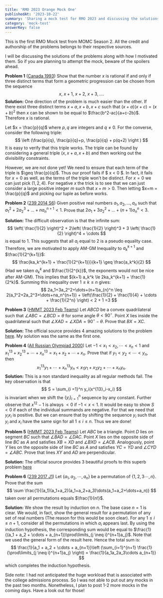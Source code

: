 ```yaml
--- 
title: 'RMO 2023 Orange Mock One'
publishedAt: '2023-10-22'
summary: 'Sharing a mock test for RMO 2023 and discussing the solutions of the problems'
category: 'mock-test'
answerKey: false
---
```


This is the first RMO Mock test from MOMC Season 2. All the credit and authorship of the problems belongs to their respective sources.

I will be discussing the solutions of the problems along with how I motivated them. So if you are planning to attempt the mock, beware of the spoilers ahead.

**Problem 1** ([Canada 1993](https://artofproblemsolving.com/community/c6h130190p738056)) Show that the number $x$ is rational if and only if three distinct terms that form a geometric progression can be chosen from the sequence
$$
x, ~ x+1, ~ x+2,~ x+3,\ldots . 
$$
**Solution:** One direction of the problem is much easier than the other. If there exist three distinct terms $x+a,x+b,x+c$ such that $(x+a)(x+c) = (x+b)^2$ then $x$ can be shown to be equal to $\frac{b^2-ac}{a+c-2b}$. Therefore $x$ is rational. 

Let $x = \frac{p}{q}$ where $p,q$ are integers and $q \neq 0$. For the converse, consider the following triple: 
$$
\left (\frac{p}{q}, \frac{p}{q}+p, \frac{p}{q} + p(q+2) \right ) 
$$
It is easy to verify that this triple works. The triple can be found by considering a general triple $(x,x+a,x+b)$ and then working out the divisibility constraints.

However, we are not done yet! We need to ensure that each term of the triple is $\geq \frac{p}{q}$. Thus our proof fails if $ x < 0 $. In fact, it fails for $x = 0$ as well, as the terms of the triple won't be distinct. For $x = 0$ we can just pick $(1,2,4)$. For negative $x$ the trick is to see that we can just consider a large positive integer $m$ such that $x+m > 0$. Then letting $x+m = \frac{p}{q}$ and picking our tuple as before works.


**Problem 2** ([239 2014 S6](https://artofproblemsolving.com/community/c6h2131168p15577041)) Given positive real numbers $a_1,a_2,\dots,a_n$ such that $a_1^2+2a_2^3+\dots+na_n^{n+1} <1.$ Prove that $2a_1+3a_2^2+\dots+(n+1)a_{n}^n <3.$

**Solution:** The difficult observation is that the infinite sum:
$$
\left( \frac{1}{2} \right)^2 + 2\left( \frac{1}{2} \right)^3 + 3 \left( \frac{1}{2} \right)^4 + \cdots
$$
is equal to $1$. This suggests that all $a_i$ equal to $2$ is a pseudo equality case. Therefore, we are motivated to apply AM-GM Inequality to $a_k^{k+1}$ and $\frac{1}{2^{k+1}}$:
$$ 
\frac{ka_k^{k+1} + \frac{1}{2^{k+1}}}{k+1} \geq \frac{a_k^k}{2}
$$
(Had we taken $a_k^k$ and $\frac{1}{2^{k}}$, the exponents would not be nice after AM-GM). This implies that $(k+1) a_k^k  \le 2ka_k^{k+1} + \frac{1}{2^k}$. Summing this inequality over $1 \leq k \leq n$ gives:
$$
2a_1+3a_2^2+\dots+(n+1)a_{n}^n \leq 2(a_1^2+2a_2^3+\dots+na_n^{n+1}) + \left(\frac{1}{2} + \frac{1}{4} + \cdots + \frac{1}{2^n} \right) < 2 + 1 =3
$$


**Problem 3** ([HMMT 2023 Feb Teams](https://hmmt-archive.s3.amazonaws.com/tournaments/2023/feb/team/problems.pdf)) Let $A B C D$ be a convex quadrilateral such that $\angle A B C=\angle B C D=\theta$ for some angle $\theta<90^{\circ}$. Point $X$ lies inside the quadrilateral such that $\angle X A D=\angle X D A=90^{\circ}-\theta$. Prove that $B X=X C$.

**Solution:** The official source provides 4 amazing solutions to the problem [here](https://hmmt-archive.s3.amazonaws.com/tournaments/2023/feb/team/solutions.pdf). My solution was the same as the first one.


**Problem 4** ([All Russian Olympiad 2000](https://artofproblemsolving.com/community/c6h514293p2889231)) Let $-1 < x_1 < x_2 , \cdots < x_n < 1$ and $x_1^{13} + x_2^{13} + \cdots + x_n^{13} = x_1 + x_2 + \cdots + x_n$. Prove that if $y_1 < y_2 < \cdots < y_n$, then $$
x_1^{13}y_1 + \cdots + x_n^{13}y_n < x_1y_1 + x_2y_2 + \cdots + x_ny_n. 
$$
**Solution:** This is a non standard inequality as all regular methods fail. The key observation is that $$
S = \sum_{i =1}^n y_i(x^{13}_i-x_i)
$$is invariant when we shift the $\{y_i\}_{i=1}^n$ sequence by any constant. Further observe that $x^{12} - 1$ is always $<0$ if $-1 < x < 1$. It would be easy to show $S< 0$ if each of the individual summands are negative. For that we need that $y_ix_i$ is positive. But we can ensure that by shifting the sequence $y_i$ such that $y_i$ and $x_i$ have the same sign for all $1 \leq i \leq n$. Thus we are done!


**Problem 5** ([HMMT 2023 Feb Teams](https://hmmt-archive.s3.amazonaws.com/tournaments/2023/feb/team/problems.pdf)) Let $A B C$ be a triangle. Point $D$ lies on segment $B C$ such that $\angle B A D=\angle D A C$. Point $X$ lies on the opposite side of line $B C$ as $A$ and satisfies $X B=X D$ and $\angle B X D=\angle A C B$. Analogously, point $Y$ lies on the opposite side of line $B C$ as $A$ and satisfies $Y C=Y D$ and $\angle C Y D=\angle A B C$. Prove that lines $X Y$ and $A D$ are perpendicular.

**Solution:** The official source provides $3$ beautiful proofs to this superb problem [here](https://hmmt-archive.s3.amazonaws.com/tournaments/2023/feb/team/solutions.pdf)


**Problem 6** ([239 2017 J1](https://artofproblemsolving.com/community/c6h2128763p15542982)) Let $\{a_1,a_2, \cdots, a_n\}$ be a permutation of $\{1,2,3 \cdots,n \}$. Prove that the sum
$$
\sum \frac{1}{(a_1)(a_1+a_2)(a_1+a_2+a_3)\dots(a_1+a_2+\dots+a_n)}
$$
taken over all permutations equals $\frac{1}{n!}$.

**Solution:** We show the result by induction on $n$. The base case $n=1$ is clear. We would, in fact, show the general result for a permutation of any set of real numbers (The reason for this would be soon clear). For any $1 \leq i  \leq n+1$, consider all the permutations in which $a_i$ appears last. By using the induction hypothesis, the corresponding sum would be equal to $\frac{1}{(a_1 + a_2 + \cdots + a_{n+1})\prod\limits_{j \neq i}^{n+1}a_j}$. Note that we used the general form of the result here. Hence the total sum is:
$$
\frac{1}{a_1 + a_2 + \cdots + a_{n+1}}\left (\sum_{i=1}^{n+1} \frac{1}{\prod\limits_{j \neq i}^{n+1}a_j}  \right) = \frac{1}{a_1a_2a_3\cdots a_{n+1}}
$$
which completes the induction hypothesis.

Side note: I had not anticipated the huge workload that is associated with the college admissions process. So I was not able to put out any mocks in the past two months. Nonetheless, I plan to post 1-2 more mocks in the coming days. Have a look out for those!
